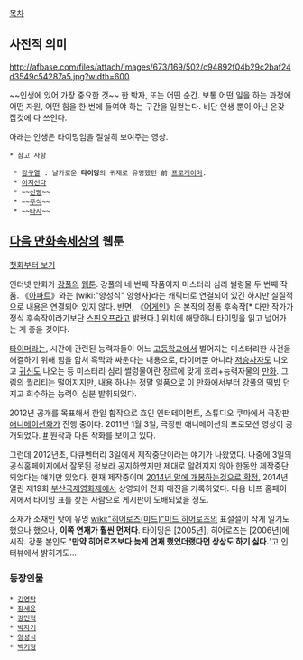 [[목차]]

== 사전적 의미 ==
http://afbase.com/files/attach/images/673/169/502/c94892f04b29c2baf24d3549c54287a5.jpg?width=600

~~인생에 있어 가장 중요한 것~~ 한 박자, 또는 어떤 순간. 보통 어떤 일을 하는 과정에 어떤 자원, 어떤 힘을 한 번에 들여야 하는 구간을 일컫는다. 비단 인생 뿐이 아닌 온갖 잡것에 다 쓰인다.

아래는 인생은 타이밍임을 절실히 보여주는 영상.

{{{#!html
 <iframe width="420" height="315" src="//www.youtube.com/embed/t5UaTbO3dFQ" frameborder="0" allowfullscreen></iframe>
}}}


 * 참고 사항

  * [[강구열]] : 날카로운 '''타이밍'''의 귀재로 유명했던 前 [[프로게이머]].
  * [[이지선다]]
  * ~~[[선빵]]~~
  * ~~[[주식]]~~
  * ~~[[타자]]~~

== [[다음 만화속세상]]의 웹툰 ==
[http://cartoon.media.daum.net/series/view/timing/1 첫화부터 보기]

인터넷 만화가 [[강풀]]의 [[웹툰]]. 강풀의 네 번째 작품이자 미스터리 심리 썰렁물 두 번째 작품. 《[[아파트]]》와는 [wiki:"양성식" 양형사]라는 캐릭터로 연결되어 있긴 하지만 실질적으로 내용은 연결되어 있지 않다. 반면, 《[[어게인]]》은 본작의 정통 후속작[* 다만 작가가 정식 후속작이라기보단 [[스핀오프]]라고 밝혔다.] 위치에 해당하니 타이밍을 읽고 넘어가는 게 좋을 것이다.

[[타이머]]라는, 시간에 관련된 능력자들이 어느 [[고등학교]]에서 벌어지는 미스터리한 사건을 해결하기 위해 힘을 합쳐 흑막과 싸운다는 내용으로, 타이머뿐 아니라 [[저승사자]]도 나오고 [[귀신]]도 나오는 등 미스터리 심리 썰렁물이란 장르에 맞게 호러+능력자물의 [[만화]]. 그림의 퀄리티는 떨어지지만, 내용 하나는 정말 일품으로 이 만화에서부터 강풀의 [[떡밥]] 던지고 회수하는 능력이 십분 발휘되었다.

2012년 공개를 목표해서 한일 합작으로 효인 엔터테이먼트, 스튜디오 쿠마에서 극장판 [[애니메이션화]]가 진행 중이다. 2011년 1월 3일, 극장판 애니메이션의 프로모션 영상이 공개되었다. [http://tvpot.daum.net/v/h36cYFGTfSs%24 #] 원작과 다른 작화를 보이고 있다.

그런데 2012년초, 다큐멘터리 3일에서 제작중단이라는 얘기가 나왔었다. 나중에 3일의 공식홈페이지에서 잘못된 정보라 공지하였지만 제대로 알려지지 않아 한동안 제작중단되었다는 얘기만 있었다. 현재 제작중이며 [http://bbs2.ruliweb.daum.net/gaia/do/ruliweb/family/1360/read?articleId=1429094&bbsId=G003&searchKey=userid&itemGroupId=&searchName=SV001R&itemId=15&searchValue=WpSqxeJXED50&platformId=&pageIndex=1 2014년 말에 개봉하는것으로 확정.] 2014년 열린 제19회 [[부산국제영화제]]에서 상영되어 전회 매진을 기록하였다. 다음 비프 홈페이지에서 타이밍 표를 찾는 사람으로 게시판이 도배되었을 정도.

소재가 소재인 탓에 유명 [[wiki:"히어로즈(미드)"미드 히어로즈]]의 표절설이 작게 일기도 했으나 했으나, '''이쪽 연재가 훨씬 먼저다'''. 타이밍은 [2005년], 히어로즈는 [2006년]에 시작. 강풀 본인도 ''''만약 히어로즈보다 늦게 연재 했었더랬다면 상상도 하기 싫다.''''고 인터뷰에서 밝히기도...

=== 등장인물 ===
 * [[김영탁]]
 * [[장세윤]]
 * [[강민혁]]
 * [[박자기]]
 * [[양성식]]
 * [[백기형]]
